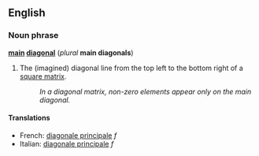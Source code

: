==English==
===Noun phrase===
'''[[main]] [[diagonal]]''' (''plural'' '''main diagonals''')

#{{linearalg}} The (imagined) diagonal line from the top left to the bottom right of a [[square matrix]].
#:''In a diagonal matrix, non-zero elements appear only on the main diagonal.''

====Translations====
*French: [[diagonale principale#French|diagonale principale]] ''f''
*Italian: [[diagonale principale#Italian|diagonale principale]] ''f''